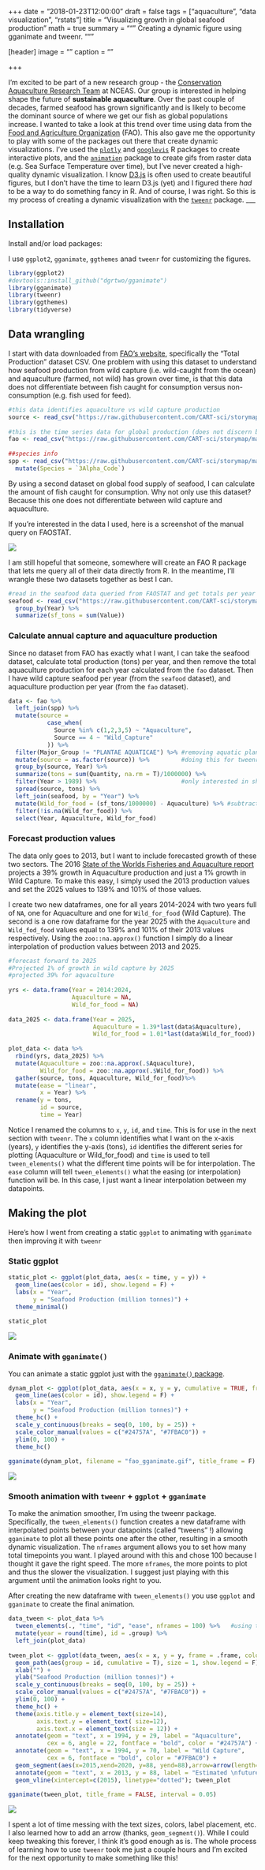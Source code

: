+++
date = "2018-01-23T12:00:00"
draft = false
tags = ["aquaculture", "data visualization", "rstats"]
title = "Visualizing growth in global seafood production"
math = true
summary = """
Creating a dynamic figure using gganimate and tweenr. 
"""

[header]
image = ""
caption = ""

+++

I'm excited to be part of a new research group - the [Conservation Aquaculture Research Team](http://www.cart-sci.org/) at NCEAS. Our group is interested in helping shape the future of **sustainable aquaculture**. Over the past couple of decades, farmed seafood has grown significantly and is likely to become the dominant source of where we get our fish as global populations increase. I wanted to take a look at this trend over time using data from the [Food and Agriculture Organization](http://www.fao.org/home/en/) (FAO). This also gave me the opportunity to play with some of the packages out there that create dynamic visualizations. I've used the [`plotly`](https://plot.ly/ggplot2/getting-started/) and [`googlevis`](https://github.com/mages/googleVis#googlevis) R packages to create interactive plots, and the [`animation`](https://yihui.name/animation/) package to create gifs from raster data (e.g. Sea Surface Temperature over time), but I've never created a high-quality dynamic visualization. I know [D3.js](https://d3js.org/) is often used to create beautiful figures, but I don't have the time to learn D3.js (yet) and I figured there *had* to be a way to do something fancy in R. And of course, I was right. So this is my process of creating a dynamic visualization with the [`tweenr`](https://github.com/thomasp85/tweenr) package.
___

## Installation

Install and/or load packages:

I use `ggplot2`, `gganimate`, `ggthemes` anad `tweenr` for customizing the figures.

```r
library(ggplot2)
#devtools::install_github("dgrtwo/gganimate")
library(gganimate)
library(tweenr)
library(ggthemes)
library(tidyverse)
```

## Data wrangling

I start with data downloaded from [FAO’s website](http://www.fao.org/fishery/statistics/global-production/en), specifically the “Total Production” dataset CSV. One problem with using this dataset to understand how seafood production from wild capture (i.e. wild-caught from the ocean) and aquaculture (farmed, not wild) has grown over time, is that this data does not differentiate between fish caught for consumption versus non-consumption (e.g. fish used for feed).

```r
#this data identifies aquaculture vs wild capture production  
source <- read_csv("https://raw.githubusercontent.com/CART-sci/storymap/master/data/GlobalProuction_2017.1.1/CL_FI_PRODUCTION_SOURCE.csv")
    
#this is the time series data for global production (does not discern b/w seafood and nonseafood)  
fao <- read_csv("https://raw.githubusercontent.com/CART-sci/storymap/master/data/GlobalProuction_2017.1.1/TS_FI_PRODUCTION.csv")
    
##species info  
spp <- read_csv("https://raw.githubusercontent.com/CART-sci/storymap/master/data/GlobalProuction_2017.1.1/CL_FI_SPECIES_GROUPS.csv") %>%
  mutate(Species = `3Alpha_Code`) 
```

By using a second dataset on global food supply of seafood, I can calculate the amount of fish caught for consumption. Why not only use this dataset? Because this one does not differentiate between wild capture and aquaculture.

If you’re interested in the data I used, here is a screenshot of the manual query on FAOSTAT.

![](~/github/personal_website/static/img/fao_query.png)

I am still hopeful that someone, somewhere will create an FAO R package that lets me query all of their data directly from R. In the meantime, I'll wrangle these two datasets together as best I can.

```r
#read in the seafood data queried from FAOSTAT and get totals per year  
seafood <- read_csv("https://raw.githubusercontent.com/CART-sci/storymap/master/data/FAOSTAT_data_12-21-2017.csv") %>%
  group_by(Year) %>%
  summarize(sf_tons = sum(Value))
```

### Calculate annual capture and aquaculture production

Since no dataset from FAO has exactly what I want, I can take the seafood dataset, calculate total production (tons) per year, and then remove the total aquaculture production for each year calculated from the `fao` dataset. Then I have wild capture seafood per year (from the `seafood` dataset), and aquaculture production per year (from the `fao` dataset).

```r
data <- fao %>%
  left_join(spp) %>%
  mutate(source = 
           case_when(
             Source %in% c(1,2,3,5) ~ "Aquaculture",
             Source == 4 ~ "Wild_Capture"
           )) %>%
  filter(Major_Group != "PLANTAE AQUATICAE") %>% #removing aquatic plants  
  mutate(source = as.factor(source)) %>%         #doing this for tweenr...still don't know why we need to  
  group_by(source, Year) %>%
  summarize(tons = sum(Quantity, na.rm = T)/1000000) %>%
  filter(Year > 1989) %>%                        #only interested in showing 1990 onwards  
  spread(source, tons) %>%
  left_join(seafood, by = "Year") %>%
  mutate(Wild_for_food = (sf_tons/1000000) - Aquaculture) %>% #subtract aquaculture from seafood series to get wild capture for seafood  
  filter(!is.na(Wild_for_food)) %>%
  select(Year, Aquaculture, Wild_for_food)
```

### Forecast production values

The data only goes to 2013, but I want to include forecasted growth of these two sectors. The 2016 [State of the Worlds Fisheries and Aquaculture report](http://www.fao.org/publications/sofia/2016/en/) projects a 39% growth in Aquaculture production and just a 1% growth in Wild Capture. To make this easy, I simply used the 2013 production values and set the 2025 values to 139% and 101% of those values.

I create two new dataframes, one for all years 2014-2024 with two years full of `NA`, one for Aquaculture and one for `Wild_for_food` (Wild Capture). The second is a one row dataframe for the year 2025 with the `Aquaculture` and `Wild_fod_food` values equal to 139% and 101% of their 2013 values respectively. Using the `zoo::na.approx()` function I simply do a linear interpolation of production values between 2013 and 2025.

```r
#forecast forward to 2025
#Projected 1% of growth in wild capture by 2025
#projected 39% for aquaculture
    
yrs <- data.frame(Year = 2014:2024,
                  Aquaculture = NA,
                  Wild_for_food = NA)
    
data_2025 <- data.frame(Year = 2025,
                        Aquaculture = 1.39*last(data$Aquaculture),
                        Wild_for_food = 1.01*last(data$Wild_for_food))
    
plot_data <- data %>%
  rbind(yrs, data_2025) %>%
  mutate(Aquaculture = zoo::na.approx(.$Aquaculture),
         Wild_for_food = zoo::na.approx(.$Wild_for_food)) %>%
  gather(source, tons, Aquaculture, Wild_for_food)%>%
  mutate(ease = "linear",
         x = Year) %>%
  rename(y = tons,
         id = source,
         time = Year)
```

Notice I renamed the columns to `x`, `y`, `id`, and `time`. This is for use in the next section with `tweenr`. The `x` column identifies what I want on the x-axis (years), `y` identifies the y-axis (tons), `id` identifies the different series for plotting (Aquaculture or Wild_for_food) and `time` is used to tell `tween_elements()` what the different time points will be for interpolation. The `ease` column will tell `tween_elements()` what the easing (or interpolation) function will be. In this case, I just want a linear interpolation between my datapoints.

## Making the plot

Here's how I went from creating a static `ggplot` to animating with `gganimate` then improving it with `tweenr`

### Static ggplot

```r
static_plot <- ggplot(plot_data, aes(x = time, y = y)) +
  geom_line(aes(color = id), show.legend = F) +
  labs(x = "Year",
       y = "Seafood Production (million tonnes)") +
  theme_minimal()
    
static_plot
```

![](~/github/personal_website/static/img/static.png)

### Animate with `gganimate()`

You can animate a static ggplot just with the [`gganimate()` package](https://github.com/dgrtwo/gganimate).

```r
dynam_plot <- ggplot(plot_data, aes(x = x, y = y, cumulative = TRUE, frame = time)) +
  geom_line(aes(color = id), show.legend = F) +
  labs(x = "Year",
       y = "Seafood Production (million tonnes)") +
  theme_hc() +
  scale_y_continuous(breaks = seq(0, 100, by = 25)) +
  scale_color_manual(values = c("#24757A", "#7FBAC0")) +
  ylim(0, 100) +
  theme_hc() 
      
gganimate(dynam_plot, filename = "fao_gganimate.gif", title_frame = F)

```

![](~/github/personal_website/static/img/fao_gganimate.gif)

### Smooth animation with `tweenr` + `ggplot` + `gganimate`

To make the animation smoother, I’m using the tweenr package. Specifically, the `tween_elements()` function creates a new dataframe with interpolated points between your datapoints (called "tweens" !) allowing `gganimate` to plot all these points one after the other, resulting in a smooth dynamic visualization. The `nframes` argument allows you to set how many total timepoints you want. I played around with this and chose 100 because I thought it gave the right speed. The more `nframes`, the more points to plot and thus the slower the visualization. I suggest just playing with this argument until the animation looks right to you. 

After creating the new dataframe with `tween_elements()` you use `ggplot` and `gganimate` to create the final animation.

```r
data_tween <- plot_data %>%
  tween_elements(., "time", "id", "ease", nframes = 100) %>%   #using tweenr!
  mutate(year = round(time), id = .group) %>%
  left_join(plot_data)
    
tween_plot <- ggplot(data_tween, aes(x = x, y = y, frame = .frame, color = id)) +
  geom_path(aes(group = id, cumulative = T), size = 1, show.legend = F) +
  xlab("") +
  ylab("Seafood Production (million tonnes)") +
  scale_y_continuous(breaks = seq(0, 100, by = 25)) +
  scale_color_manual(values = c("#24757A", "#7FBAC0")) +
  ylim(0, 100) +
  theme_hc() +
  theme(axis.title.y = element_text(size=14),
        axis.text.y = element_text( size=12),
        axis.text.x = element_text(size = 12)) +
  annotate(geom = "text", x = 1994, y = 29, label = "Aquaculture", 
           cex = 6, angle = 22, fontface = "bold", color = "#24757A") +
  annotate(geom = "text", x = 1994, y = 70, label = "Wild Capture", 
           cex = 6, fontface = "bold", color = "#7FBAC0") +
  geom_segment(aes(x=2015,xend=2020, y=88, yend=88),arrow=arrow(length=unit(0.2,"cm")),show.legend=F, color = "darkgray") +
  annotate(geom = "text", x = 2013, y = 88, label = "Estimated \nfuture growth", color= "darkgray", fontface = "bold", cex = 4.5, angle = 90) +
  geom_vline(xintercept=c(2015), linetype="dotted"); tween_plot
    
gganimate(tween_plot, title_frame = FALSE, interval = 0.05)
```
![](~/github/personal_website/static/img/fao_aq_capture_fig.gif)

I spent a lot of time messing with the text sizes, colors, label placement, etc. I also learned how to add an arrow (thanks, `geom_segment()`). While I could keep tweaking this forever, I think it's good enough as is. The whole process of learning how to use `tweenr` took me just a couple hours and I'm excited for the next opportunity to make something like this!


